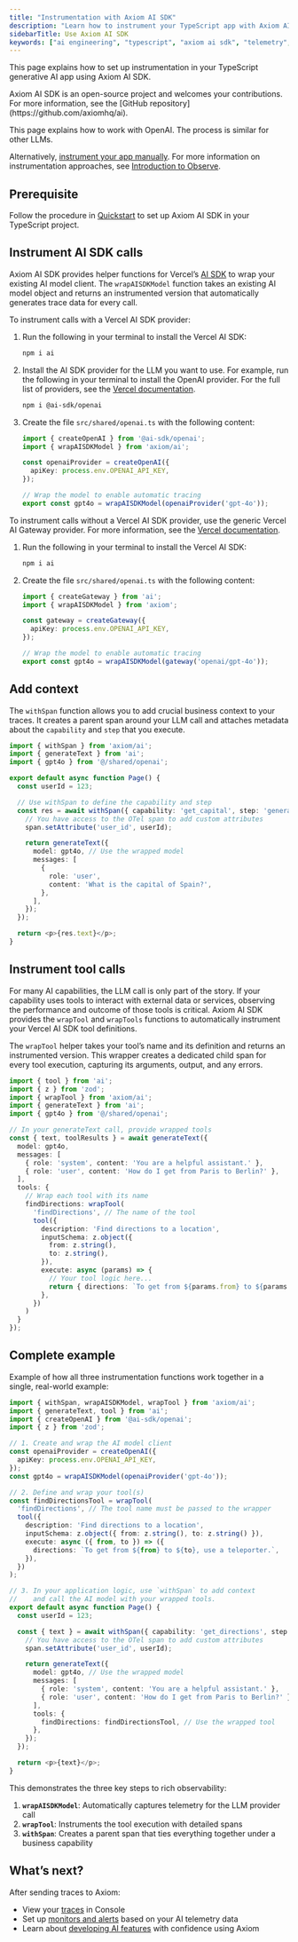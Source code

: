 ```yaml
---
title: "Instrumentation with Axiom AI SDK"
description: "Learn how to instrument your TypeScript app with Axiom AI SDK for AI telemetry capture."
sidebarTitle: Use Axiom AI SDK
keywords: ["ai engineering", "typescript", "axiom ai sdk", "telemetry", "withspan", "opentelemetry"]
---
```



This page explains how to set up instrumentation in your TypeScript generative AI app using Axiom AI SDK.

<Info>
Axiom AI SDK is an open-source project and welcomes your contributions. For more information, see the [GitHub repository](https://github.com/axiomhq/ai).

This page explains how to work with OpenAI. The process is similar for other LLMs.
</Info>

Alternatively, [instrument your app manually](/ai-engineering/observe/manual-instrumentation). For more information on instrumentation approaches, see [Introduction to Observe](/ai-engineering/observe).

## Prerequisite

Follow the procedure in [Quickstart](/ai-engineering/quickstart) to set up Axiom AI SDK in your TypeScript project.

## Instrument AI SDK calls

Axiom AI SDK provides helper functions for Vercel’s [AI SDK](https://ai-sdk.dev/docs) to wrap your existing AI model client. The `wrapAISDKModel` function takes an existing AI model object and returns an instrumented version that automatically generates trace data for every call.

<Tabs>
<Tab title="SDK provider">

To instrument calls with a Vercel AI SDK provider:

1. Run the following in your terminal to install the Vercel AI SDK:

    ```sh
    npm i ai
    ```

1. Install the AI SDK provider for the LLM you want to use. For example, run the following in your terminal to install the OpenAI provider. For the full list of providers, see the [Vercel documentation](https://ai-sdk.dev/providers/ai-sdk-providers/ai-gateway).

    ```sh
    npm i @ai-sdk/openai
    ```

1. Create the file `src/shared/openai.ts` with the following content:

    ```ts /src/shared/openai.ts
    import { createOpenAI } from '@ai-sdk/openai';
    import { wrapAISDKModel } from 'axiom/ai';

    const openaiProvider = createOpenAI({
      apiKey: process.env.OPENAI_API_KEY,
    });

    // Wrap the model to enable automatic tracing
    export const gpt4o = wrapAISDKModel(openaiProvider('gpt-4o'));
    ```

</Tab>
<Tab title="Gateway provider">

To instrument calls without a Vercel AI SDK provider, use the generic Vercel AI Gateway provider. For more information, see the [Vercel documentation](https://ai-sdk.dev/providers/ai-sdk-providers/ai-gateway).

1. Run the following in your terminal to install the Vercel AI SDK:

    ```sh
    npm i ai
    ```

1. Create the file `src/shared/openai.ts` with the following content:

    ```ts /src/shared/openai.ts
    import { createGateway } from 'ai';
    import { wrapAISDKModel } from 'axiom';

    const gateway = createGateway({
      apiKey: process.env.OPENAI_API_KEY,
    });

    // Wrap the model to enable automatic tracing
    export const gpt4o = wrapAISDKModel(gateway('openai/gpt-4o'));
    ```

</Tab>
</Tabs>

## Add context

The `withSpan` function allows you to add crucial business context to your traces. It creates a parent span around your LLM call and attaches metadata about the `capability` and `step` that you execute.

```typescript /src/app/page.tsx
import { withSpan } from 'axiom/ai';
import { generateText } from 'ai';
import { gpt4o } from '@/shared/openai';

export default async function Page() {
  const userId = 123;

  // Use withSpan to define the capability and step
  const res = await withSpan({ capability: 'get_capital', step: 'generate_answer' }, (span) => {
    // You have access to the OTel span to add custom attributes
    span.setAttribute('user_id', userId);

    return generateText({
      model: gpt4o, // Use the wrapped model
      messages: [
        {
          role: 'user',
          content: 'What is the capital of Spain?',
        },
      ],
    });
  });

  return <p>{res.text}</p>;
}
```

## Instrument tool calls

For many AI capabilities, the LLM call is only part of the story. If your capability uses tools to interact with external data or services, observing the performance and outcome of those tools is critical. Axiom AI SDK provides the `wrapTool` and `wrapTools` functions to automatically instrument your Vercel AI SDK tool definitions.

The `wrapTool` helper takes your tool’s name and its definition and returns an instrumented version. This wrapper creates a dedicated child span for every tool execution, capturing its arguments, output, and any errors.

```typescript /src/app/generate-text/page.tsx
import { tool } from 'ai';
import { z } from 'zod';
import { wrapTool } from 'axiom/ai';
import { generateText } from 'ai';
import { gpt4o } from '@/shared/openai';

// In your generateText call, provide wrapped tools
const { text, toolResults } = await generateText({
  model: gpt4o,
  messages: [
    { role: 'system', content: 'You are a helpful assistant.' },
    { role: 'user', content: 'How do I get from Paris to Berlin?' },
  ],
  tools: {
    // Wrap each tool with its name
    findDirections: wrapTool(
      'findDirections', // The name of the tool
      tool({
        description: 'Find directions to a location',
        inputSchema: z.object({
          from: z.string(),
          to: z.string(),
        }),
        execute: async (params) => {
          // Your tool logic here...
          return { directions: `To get from ${params.from} to ${params.to}, use a teleporter.` };
        },
      })
    )
  }
});
```

## Complete example

Example of how all three instrumentation functions work together in a single, real-world example:

```typescript /src/app/page.tsx expandable
import { withSpan, wrapAISDKModel, wrapTool } from 'axiom/ai';
import { generateText, tool } from 'ai';
import { createOpenAI } from '@ai-sdk/openai';
import { z } from 'zod';

// 1. Create and wrap the AI model client
const openaiProvider = createOpenAI({
  apiKey: process.env.OPENAI_API_KEY,
});
const gpt4o = wrapAISDKModel(openaiProvider('gpt-4o'));

// 2. Define and wrap your tool(s)
const findDirectionsTool = wrapTool(
  'findDirections', // The tool name must be passed to the wrapper
  tool({
    description: 'Find directions to a location',
    inputSchema: z.object({ from: z.string(), to: z.string() }),
    execute: async ({ from, to }) => ({
      directions: `To get from ${from} to ${to}, use a teleporter.`,
    }),
  })
);

// 3. In your application logic, use `withSpan` to add context
//    and call the AI model with your wrapped tools.
export default async function Page() {
  const userId = 123;

  const { text } = await withSpan({ capability: 'get_directions', step: 'generate_ai_response' }, async (span) => {
    // You have access to the OTel span to add custom attributes
    span.setAttribute('user_id', userId);

    return generateText({
      model: gpt4o, // Use the wrapped model
      messages: [
        { role: 'system', content: 'You are a helpful assistant.' },
        { role: 'user', content: 'How do I get from Paris to Berlin?' },
      ],
      tools: {
        findDirections: findDirectionsTool, // Use the wrapped tool
      },
    });
  });

  return <p>{text}</p>;
}
```

This demonstrates the three key steps to rich observability:

1. **`wrapAISDKModel`**: Automatically captures telemetry for the LLM provider call
1. **`wrapTool`**: Instruments the tool execution with detailed spans
1. **`withSpan`**: Creates a parent span that ties everything together under a business capability

## What’s next?

After sending traces to Axiom:

- View your [traces](/query-data/traces) in Console
- Set up [monitors and alerts](/monitor-data/monitors) based on your AI telemetry data
- Learn about [developing AI features](/ai-engineering/create) with confidence using Axiom
